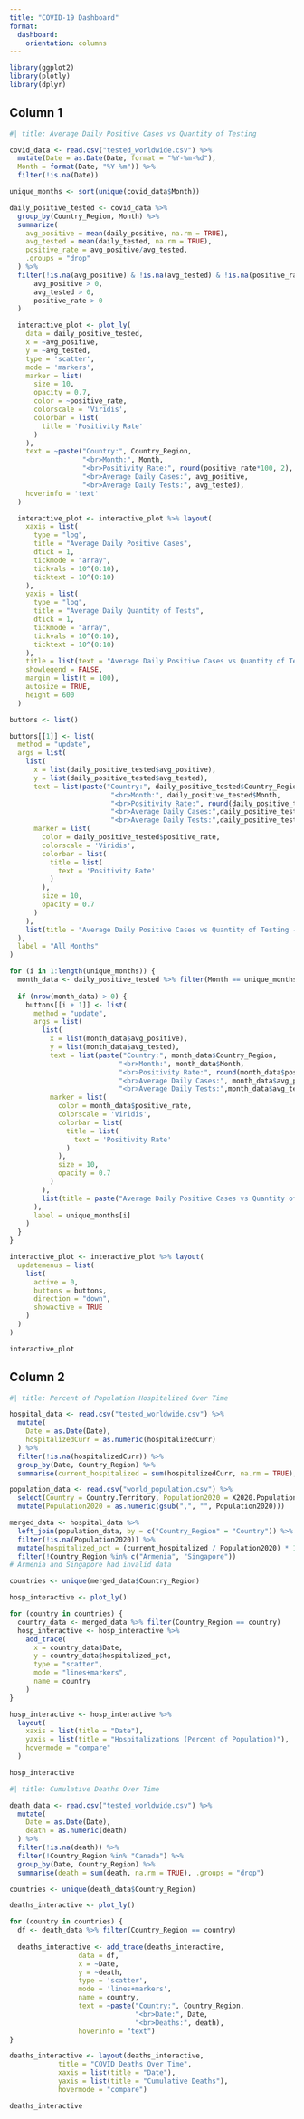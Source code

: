 ```yaml
---
title: "COVID-19 Dashboard"
format:
  dashboard:
    orientation: columns
---
```


```r
library(ggplot2)
library(plotly)
library(dplyr)
```

## Column 1 {width="60%"}

```r
#| title: Average Daily Positive Cases vs Quantity of Testing

covid_data <- read.csv("tested_worldwide.csv") %>% 
  mutate(Date = as.Date(Date, format = "%Y-%m-%d"), 
  Month = format(Date, "%Y-%m")) %>% 
  filter(!is.na(Date))

unique_months <- sort(unique(covid_data$Month))

daily_positive_tested <- covid_data %>%  
  group_by(Country_Region, Month) %>% 
  summarize(
    avg_positive = mean(daily_positive, na.rm = TRUE),
    avg_tested = mean(daily_tested, na.rm = TRUE),
    positive_rate = avg_positive/avg_tested,
    .groups = "drop"
  ) %>% 
  filter(!is.na(avg_positive) & !is.na(avg_tested) & !is.na(positive_rate),
      avg_positive > 0,
      avg_tested > 0,
      positive_rate > 0
  )

  interactive_plot <- plot_ly(
    data = daily_positive_tested,
    x = ~avg_positive,
    y = ~avg_tested,
    type = 'scatter',
    mode = 'markers',
    marker = list(
      size = 10,
      opacity = 0.7, 
      color = ~positive_rate,
      colorscale = 'Viridis',
      colorbar = list(
        title = 'Positivity Rate'
      )
    ),
    text = ~paste("Country:", Country_Region, 
                  "<br>Month:", Month,
                  "<br>Positivity Rate:", round(positive_rate*100, 2), "%",
                  "<br>Average Daily Cases:", avg_positive,
                  "<br>Average Daily Tests:", avg_tested),
    hoverinfo = 'text'
  )

  interactive_plot <- interactive_plot %>% layout(
    xaxis = list(
      type = "log",
      title = "Average Daily Positive Cases",
      dtick = 1,
      tickmode = "array",
      tickvals = 10^(0:10),
      ticktext = 10^(0:10)
    ),
    yaxis = list(
      type = "log",
      title = "Average Daily Quantity of Tests",
      dtick = 1,
      tickmode = "array",
      tickvals = 10^(0:10),
      ticktext = 10^(0:10)
    ),
    title = list(text = "Average Daily Positive Cases vs Quantity of Testing - All Months", font = list(size = 16)),
    showlegend = FALSE,
    margin = list(t = 100),
    autosize = TRUE,
    height = 600
  )

buttons <- list()

buttons[[1]] <- list(
  method = "update",
  args = list(
    list(
      x = list(daily_positive_tested$avg_positive),
      y = list(daily_positive_tested$avg_tested),
      text = list(paste("Country:", daily_positive_tested$Country_Region, 
                         "<br>Month:", daily_positive_tested$Month,
                         "<br>Positivity Rate:", round(daily_positive_tested$positive_rate*100, 2), "%",
                         "<br>Average Daily Cases:",daily_positive_tested$avg_positive,
                         "<br>Average Daily Tests:",daily_positive_tested$avg_tested)),
      marker = list(
        color = daily_positive_tested$positive_rate,
        colorscale = 'Viridis',
        colorbar = list(
          title = list(
            text = 'Positivity Rate'
          )
        ),
        size = 10,
        opacity = 0.7
      )
    ),
    list(title = "Average Daily Positive Cases vs Quantity of Testing - All Months")
  ),
  label = "All Months"
)

for (i in 1:length(unique_months)) {
  month_data <- daily_positive_tested %>% filter(Month == unique_months[i])
  
  if (nrow(month_data) > 0) {
    buttons[[i + 1]] <- list(
      method = "update",
      args = list(
        list(
          x = list(month_data$avg_positive),
          y = list(month_data$avg_tested),
          text = list(paste("Country:", month_data$Country_Region, 
                           "<br>Month:", month_data$Month,
                           "<br>Positivity Rate:", round(month_data$positive_rate*100, 2), "%",
                           "<br>Average Daily Cases:", month_data$avg_positive,
                           "<br>Average Daily Tests:",month_data$avg_tested)),
          marker = list(
            color = month_data$positive_rate,
            colorscale = 'Viridis',
            colorbar = list(
              title = list(
                text = 'Positivity Rate'
              )
            ),
            size = 10,
            opacity = 0.7
          )
        ),
        list(title = paste("Average Daily Positive Cases vs Quantity of Testing -", unique_months[i]))
      ),
      label = unique_months[i]
    )
  }
}

interactive_plot <- interactive_plot %>% layout(
  updatemenus = list(
    list(
      active = 0,
      buttons = buttons,
      direction = "down",
      showactive = TRUE
    )
  )
)

interactive_plot
```

## Column 2 {width="40%"}

```r
#| title: Percent of Population Hospitalized Over Time

hospital_data <- read.csv("tested_worldwide.csv") %>%
  mutate(
    Date = as.Date(Date),
    hospitalizedCurr = as.numeric(hospitalizedCurr)
  ) %>%
  filter(!is.na(hospitalizedCurr)) %>%
  group_by(Date, Country_Region) %>%
  summarise(current_hospitalized = sum(hospitalizedCurr, na.rm = TRUE), .groups = "drop")

population_data <- read.csv("world_population.csv") %>%
  select(Country = Country.Territory, Population2020 = X2020.Population) %>%
  mutate(Population2020 = as.numeric(gsub(",", "", Population2020)))

merged_data <- hospital_data %>%
  left_join(population_data, by = c("Country_Region" = "Country")) %>%
  filter(!is.na(Population2020)) %>%
  mutate(hospitalized_pct = (current_hospitalized / Population2020) * 100) %>% 
  filter(!Country_Region %in% c("Armenia", "Singapore"))
# Armenia and Singapore had invalid data

countries <- unique(merged_data$Country_Region)

hosp_interactive <- plot_ly()

for (country in countries) {
  country_data <- merged_data %>% filter(Country_Region == country)
  hosp_interactive <- hosp_interactive %>%
    add_trace(
      x = country_data$Date,
      y = country_data$hospitalized_pct,
      type = "scatter",
      mode = "lines+markers",
      name = country
    )
}

hosp_interactive <- hosp_interactive %>%
  layout(
    xaxis = list(title = "Date"),
    yaxis = list(title = "Hospitalizations (Percent of Population)"),
    hovermode = "compare"
  )

hosp_interactive
```

```r
#| title: Cumulative Deaths Over Time

death_data <- read.csv("tested_worldwide.csv") %>%
  mutate(
    Date = as.Date(Date),
    death = as.numeric(death)
  ) %>%
  filter(!is.na(death)) %>%
  filter(!Country_Region %in% "Canada") %>% 
  group_by(Date, Country_Region) %>%
  summarise(death = sum(death, na.rm = TRUE), .groups = "drop")

countries <- unique(death_data$Country_Region)

deaths_interactive <- plot_ly()

for (country in countries) {
  df <- death_data %>% filter(Country_Region == country)
  
  deaths_interactive <- add_trace(deaths_interactive,
                 data = df,
                 x = ~Date,
                 y = ~death,
                 type = 'scatter',
                 mode = 'lines+markers',
                 name = country,
                 text = ~paste("Country:", Country_Region,
                               "<br>Date:", Date,
                               "<br>Deaths:", death),
                 hoverinfo = "text")
}

deaths_interactive <- layout(deaths_interactive,
            title = "COVID Deaths Over Time",
            xaxis = list(title = "Date"),
            yaxis = list(title = "Cumulative Deaths"),
            hovermode = "compare")

deaths_interactive
```